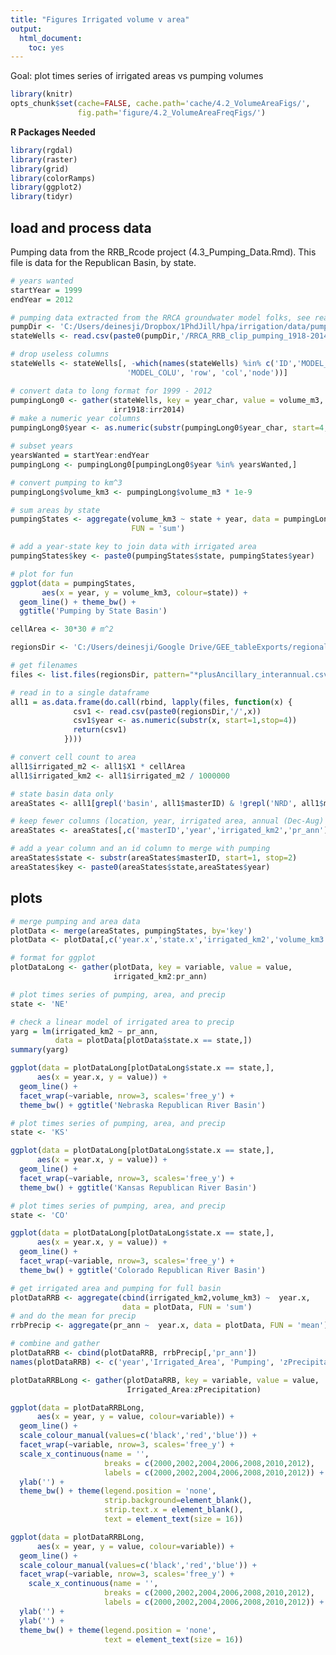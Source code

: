 ```yaml
---
title: "Figures Irrigated volume v area"
output: 
  html_document:
    toc: yes
---
```


Goal: plot times series of irrigated areas vs pumping volumes


```r
library(knitr)
opts_chunk$set(cache=FALSE, cache.path='cache/4.2_VolumeAreaFigs/',
               fig.path='figure/4.2_VolumeAreaFreqFigs/')
```

**R Packages Needed**

```r
library(rgdal)
library(raster)
library(grid)
library(colorRamps)
library(ggplot2)
library(tidyr)
```

## load and process data

Pumping data from the RRB_Rcode project (4.3_Pumping_Data.Rmd). This file is data for the Republican Basin, by state.

```r
# years wanted
startYear = 1999
endYear = 2012

# pumping data extracted from the RRCA groundwater model folks, see readme notes
pumpDir <- 'C:/Users/deinesji/Dropbox/1PhdJill/hpa/irrigation/data/pumping'
stateWells <- read.csv(paste0(pumpDir,'/RRCA_RRB_clip_pumping_1918-2014_m3.csv'))

# drop useless columns
stateWells <- stateWells[, -which(names(stateWells) %in% c('ID','MODEL_ROW',
                          'MODEL_COLU', 'row', 'col','node'))]

# convert data to long format for 1999 - 2012
pumpingLong0 <- gather(stateWells, key = year_char, value = volume_m3,
                       irr1918:irr2014)
# make a numeric year columns
pumpingLong0$year <- as.numeric(substr(pumpingLong0$year_char, start=4, stop = 8))

# subset years
yearsWanted = startYear:endYear
pumpingLong <- pumpingLong0[pumpingLong0$year %in% yearsWanted,]

# convert pumping to km^3
pumpingLong$volume_km3 <- pumpingLong$volume_m3 * 1e-9

# sum areas by state
pumpingStates <- aggregate(volume_km3 ~ state + year, data = pumpingLong, 
                           FUN = 'sum')

# add a year-state key to join data with irrigated area
pumpingStates$key <- paste0(pumpingStates$state, pumpingStates$year)

# plot for fun
ggplot(data = pumpingStates,
       aes(x = year, y = volume_km3, colour=state)) +
  geom_line() + theme_bw() +
  ggtitle('Pumping by State Basin')
```



```r
cellArea <- 30*30 # m^2

regionsDir <- 'C:/Users/deinesji/Google Drive/GEE_tableExports/regionalStats_RRB'

# get filenames
files <- list.files(regionsDir, pattern="*plusAncillary_interannual.csv")

# read in to a single dataframe
all1 = as.data.frame(do.call(rbind, lapply(files, function(x) {
              csv1 <- read.csv(paste0(regionsDir,'/',x))
              csv1$year <- as.numeric(substr(x, start=1,stop=4))
              return(csv1)
            })))

# convert cell count to area
all1$irrigated_m2 <- all1$X1 * cellArea
all1$irrigated_km2 <- all1$irrigated_m2 / 1000000

# state basin data only
areaStates <- all1[grepl('basin', all1$masterID) & !grepl('NRD', all1$masterID),]

# keep fewer columns (location, year, irrigated area, annual (Dec-Aug) precip)
areaStates <- areaStates[,c('masterID','year','irrigated_km2','pr_ann')]

# add a year column and an id column to merge with pumping
areaStates$state <- substr(areaStates$masterID, start=1, stop=2)
areaStates$key <- paste0(areaStates$state,areaStates$year)
```

## plots

```r
# merge pumping and area data
plotData <- merge(areaStates, pumpingStates, by='key')
plotData <- plotData[,c('year.x','state.x','irrigated_km2','volume_km3','pr_ann')]

# format for ggplot
plotDataLong <- gather(plotData, key = variable, value = value,
                       irrigated_km2:pr_ann)

# plot times series of pumping, area, and precip
state <- 'NE'

# check a linear model of irrigated area to precip
yarg = lm(irrigated_km2 ~ pr_ann, 
          data = plotData[plotData$state.x == state,])
summary(yarg)

ggplot(data = plotDataLong[plotDataLong$state.x == state,],
      aes(x = year.x, y = value)) +
  geom_line() +
  facet_wrap(~variable, nrow=3, scales='free_y') +
  theme_bw() + ggtitle('Nebraska Republican River Basin')

# plot times series of pumping, area, and precip
state <- 'KS'

ggplot(data = plotDataLong[plotDataLong$state.x == state,],
      aes(x = year.x, y = value)) +
  geom_line() +
  facet_wrap(~variable, nrow=3, scales='free_y') +
  theme_bw() + ggtitle('Kansas Republican River Basin')

# plot times series of pumping, area, and precip
state <- 'CO'

ggplot(data = plotDataLong[plotDataLong$state.x == state,],
      aes(x = year.x, y = value)) +
  geom_line() +
  facet_wrap(~variable, nrow=3, scales='free_y') +
  theme_bw() + ggtitle('Colorado Republican River Basin')

```

```r
# get irrigated area and pumping for full basin
plotDataRRB <- aggregate(cbind(irrigated_km2,volume_km3) ~  year.x, 
                         data = plotData, FUN = 'sum')
# and do the mean for precip
rrbPrecip <- aggregate(pr_ann ~  year.x, data = plotData, FUN = 'mean')

# combine and gather
plotDataRRB <- cbind(plotDataRRB, rrbPrecip[,'pr_ann'])
names(plotDataRRB) <- c('year','Irrigated_Area', 'Pumping', 'zPrecipitation')

plotDataRRBLong <- gather(plotDataRRB, key = variable, value = value,
                          Irrigated_Area:zPrecipitation)

ggplot(data = plotDataRRBLong,
      aes(x = year, y = value, colour=variable)) +
  geom_line() +
  scale_colour_manual(values=c('black','red','blue')) + 
  facet_wrap(~variable, nrow=3, scales='free_y') +
  scale_x_continuous(name = '', 
                     breaks = c(2000,2002,2004,2006,2008,2010,2012), 
                     labels = c(2000,2002,2004,2006,2008,2010,2012)) +
  ylab('') +
  theme_bw() + theme(legend.position = 'none',
                     strip.background=element_blank(),
                     strip.text.x = element_blank(),
                     text = element_text(size = 16))

ggplot(data = plotDataRRBLong,
      aes(x = year, y = value, colour=variable)) +
  geom_line() +
  scale_colour_manual(values=c('black','red','blue')) + 
  facet_wrap(~variable, nrow=3, scales='free_y') +
    scale_x_continuous(name = '', 
                     breaks = c(2000,2002,2004,2006,2008,2010,2012), 
                     labels = c(2000,2002,2004,2006,2008,2010,2012)) +
  ylab('') +
  ylab('') +
  theme_bw() + theme(legend.position = 'none',
                     text = element_text(size = 16))
```


